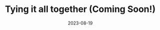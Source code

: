 ---
title: 12. Tying it all together (Coming Soon!)
description: Subspaces, image, kernel, dimension, and linear dependence.
authors: [Bhanu]
date: 2023-08-19
---